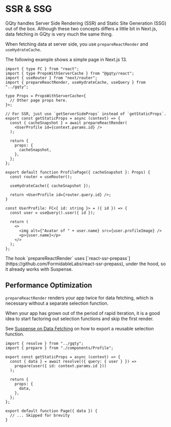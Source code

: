 
# SSR & SSG

GQty handles Server Side Rendering (SSR) and Static Site Generation (SSG) out of
the box. Although these two concepts differs a little bit in Next.js, data
fetching in GQty is very much the same thing.

When fetching data at server side, you use `prepareReactRender` and
`useHydrateCache`.

The following example shows a simple page in Next.js 13.

```tsx filename="pages/user/[id].tsx"
import { type FC } from "react";
import { type PropsWithServerCache } from "@gqty/react";
import { useRouter } from "next/router";
import { prepareReactRender, useHydrateCache, useQuery } from "../gqty";

type Props = PropsWithServerCache<{
  // Other page props here.
}>;

// For SSR, just use `getServerSideProps` instead of `getStaticProps`.
export const getStaticProps = async (context) => {
  const { cacheSnapshot } = await prepareReactRender(
    <UserProfile id={context.params.id} />
  );

  return {
    props: {
      cacheSnapshot,
    },
  };
};

export default function ProfilePage({ cacheSnapshot }: Props) {
  const router = useRouter();

  useHydrateCache({ cacheSnapshot });

  return <UserProfile id={router.query.id} />;
}

const UserProfile: FC<{ id: string }> = ({ id }) => {
  const user = useQuery().user({ id });

  return (
    <>
      <img alt={"Avatar of " + user.name} src={user.profileImage} />
      <p>{user.name}</p>
    </>
  );
};
```

<Alert title="Suspense is supported">
  The hook `prepareReactRender` uses
  [`react-ssr-prepass`](https://github.com/FormidableLabs/react-ssr-prepass),
  under the hood, so it already works with Suspense.
</Alert>

## Performance Optimization

`prepareReactRender` renders your app twice for data fetching, which is
necessary without a separate selection function.

When your app has grown out of the period of rapid iteration, it is a good idea
to start factoring out selection functions and skip the first render.

See [Suspense on Data Fetching](/guides/react/read#suspense-on-data-fetching) on
how to export a reusable selection function.

```tsx filename="pages/user/[id].tsx"
import { resolve } from "../gqty";
import { prepare } from "./components/Profile";

export const getStaticProps = async (context) => {
  const { data } = await resolve(({ query: { user } }) =>
    prepare(user({ id: context.params.id }))
  );

  return {
    props: {
      data,
    },
  };
};

export default function Page({ data }) {
  // ... Skipped for brevity
}
```
